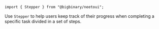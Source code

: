 `import { Stepper } from "@bigbinary/neetoui";`

Use `Stepper` to help users keep track of their progress when completing a
specific task divided in a set of steps.

